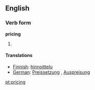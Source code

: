 ==English==

===Verb form===
'''pricing'''
# {{present participle of|price}}

==== Translations ====
*[[Finnish]]: [[hinnoittelu]]
*[[German]]: [[Preissetzung]] {{f}}, [[Auspreisung]] {{f}}

[[pt:pricing]]